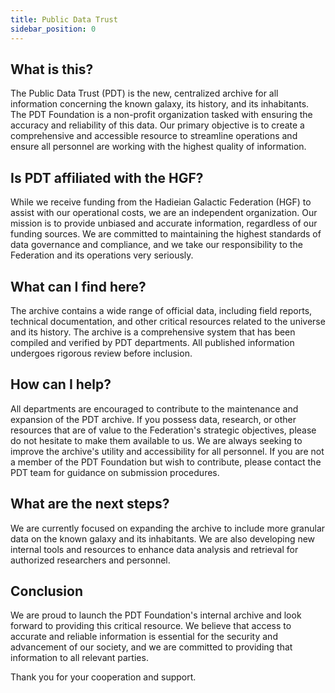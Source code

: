 ```yaml
---
title: Public Data Trust
sidebar_position: 0
---
```


## What is this?
The Public Data Trust (PDT) is the new, centralized archive for all information concerning the known galaxy, its history, and its inhabitants. The PDT Foundation is a non-profit organization tasked with ensuring the accuracy and reliability of this data. Our primary objective is to create a comprehensive and accessible resource to streamline operations and ensure all personnel are working with the highest quality of information.

## Is PDT affiliated with the HGF?
While we receive funding from the Hadieian Galactic Federation (HGF) to assist with our operational costs, we are an independent organization. Our mission is to provide unbiased and accurate information, regardless of our funding sources. We are committed to maintaining the highest standards of data governance and compliance, and we take our responsibility to the Federation and its operations very seriously.

## What can I find here?
The archive contains a wide range of official data, including field reports, technical documentation, and other critical resources related to the universe and its history. The archive is a comprehensive system that has been compiled and verified by PDT departments. All published information undergoes rigorous review before inclusion.

## How can I help?
All departments are encouraged to contribute to the maintenance and expansion of the PDT archive. If you possess data, research, or other resources that are of value to the Federation's strategic objectives, please do not hesitate to make them available to us. We are always seeking to improve the archive's utility and accessibility for all personnel. If you are not a member of the PDT Foundation but wish to contribute, please contact the PDT team for guidance on submission procedures.

## What are the next steps?
We are currently focused on expanding the archive to include more granular data on the known galaxy and its inhabitants. We are also developing new internal tools and resources to enhance data analysis and retrieval for authorized researchers and personnel.

## Conclusion
We are proud to launch the PDT Foundation's internal archive and look forward to providing this critical resource. We believe that access to accurate and reliable information is essential for the security and advancement of our society, and we are committed to providing that information to all relevant parties. 

Thank you for your cooperation and support.